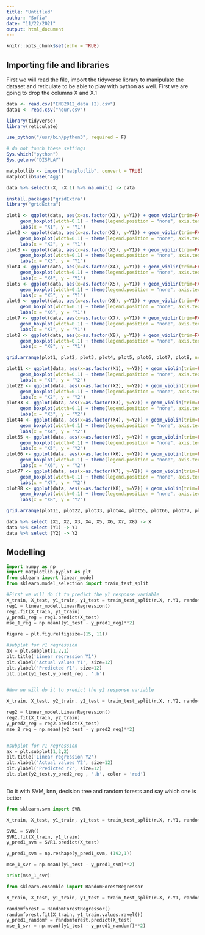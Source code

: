 ```yaml
---
title: "Untitled"
author: "Sofia"
date: "11/22/2021"
output: html_document
---
```


```r
knitr::opts_chunk$set(echo = TRUE)
```

## Importing file and libraries

First we will read the file, import the tidyverse library to manipulate the dataset and reticulate to be able to play with python as well. First we are going to drop the columns X and X.1

```r
data <- read.csv("ENB2012_data (2).csv")
data1 <- read.csv("hour.csv")

library(tidyverse) 
library(reticulate) 

use_python("/usr/bin/python3", required = F)

# do not touch these settings
Sys.which("python")
Sys.getenv("DISPLAY") 

matplotlib <- import("matplotlib", convert = TRUE)
matplotlib$use("Agg")

data %>% select(-X, -X.1) %>% na.omit() -> data

install.packages("gridExtra")
library("gridExtra")

```

```r
plot1 <- ggplot(data, aes(x=as.factor(X1), y=Y1)) + geom_violin(trim=FALSE, color = "red") + 
     geom_boxplot(width=0.1) + theme(legend.position = "none", axis.text.x = element_text(angle = 90, vjust = 0.5, hjust=1)) + 
     labs(x = "X1", y = "Y1")
plot2 <- ggplot(data, aes(x=as.factor(X2), y=Y1)) + geom_violin(trim=FALSE, color = "orange") + 
     geom_boxplot(width=0.1) + theme(legend.position = "none", axis.text.x = element_text(angle = 90, vjust = 0.5, hjust=1)) + 
     labs(x = "X2", y = "Y1")
plot3 <- ggplot(data, aes(x=as.factor(X3), y=Y1)) + geom_violin(trim=FALSE, color = "yellow") + 
     geom_boxplot(width=0.1) + theme(legend.position = "none", axis.text.x = element_text(angle = 90, vjust = 0.5, hjust=1)) + 
     labs(x = "X3", y = "Y1")
plot4 <- ggplot(data, aes(x=as.factor(X4), y=Y1)) + geom_violin(trim=FALSE, color = "green") + 
     geom_boxplot(width=0.1) + theme(legend.position = "none", axis.text.x = element_text(angle = 90, vjust = 0.5, hjust=1)) + 
     labs(x = "X4", y = "Y1")
plot5 <- ggplot(data, aes(x=as.factor(X5), y=Y1)) + geom_violin(trim=FALSE, color = "blue") + 
     geom_boxplot(width=0.1) + theme(legend.position = "none", axis.text.x = element_text(angle = 90, vjust = 0.5, hjust=1)) + 
     labs(x = "X5", y = "Y1")
plot6 <- ggplot(data, aes(x=as.factor(X6), y=Y1)) + geom_violin(trim=FALSE, color = "pink") + 
     geom_boxplot(width=0.1) + theme(legend.position = "none", axis.text.x = element_text(angle = 90, vjust = 0.5, hjust=1)) + 
     labs(x = "X6", y = "Y1")
plot7 <- ggplot(data, aes(x=as.factor(X7), y=Y1)) + geom_violin(trim=FALSE, color = "violet") + 
     geom_boxplot(width=0.1) + theme(legend.position = "none", axis.text.x = element_text(angle = 90, vjust = 0.5, hjust=1)) + 
     labs(x = "X7", y = "Y1")
plot8 <- ggplot(data, aes(x=as.factor(X8), y=Y1)) + geom_violin(trim=FALSE, color = "black") + 
     geom_boxplot(width=0.1) + theme(legend.position = "none", axis.text.x = element_text(angle = 90, vjust = 0.5, hjust=1)) + 
     labs(x = "X8", y = "Y1")

grid.arrange(plot1, plot2, plot3, plot4, plot5, plot6, plot7, plot8, ncol=3)

plot11 <- ggplot(data, aes(x=as.factor(X1), y=Y2)) + geom_violin(trim=FALSE, color = "red") + 
     geom_boxplot(width=0.1) + theme(legend.position = "none", axis.text.x = element_text(angle = 90, vjust = 0.5, hjust=1)) + 
     labs(x = "X1", y = "Y2")
plot22 <- ggplot(data, aes(x=as.factor(X2), y=Y2)) + geom_violin(trim=FALSE, color = "orange") + 
     geom_boxplot(width=0.1) + theme(legend.position = "none", axis.text.x = element_text(angle = 90, vjust = 0.5, hjust=1)) + 
     labs(x = "X2", y = "Y2")
plot33 <- ggplot(data, aes(x=as.factor(X3), y=Y2)) + geom_violin(trim=FALSE, color = "yellow") + 
     geom_boxplot(width=0.1) + theme(legend.position = "none", axis.text.x = element_text(angle = 90, vjust = 0.5, hjust=1)) + 
     labs(x = "X3", y = "Y2")
plot44 <- ggplot(data, aes(x=as.factor(X4), y=Y2)) + geom_violin(trim=FALSE, color = "green") + 
     geom_boxplot(width=0.1) + theme(legend.position = "none", axis.text.x = element_text(angle = 90, vjust = 0.5, hjust=1)) + 
     labs(x = "X4", y = "Y2")
plot55 <- ggplot(data, aes(x=as.factor(X5), y=Y2)) + geom_violin(trim=FALSE, color = "blue") + 
     geom_boxplot(width=0.1) + theme(legend.position = "none", axis.text.x = element_text(angle = 90, vjust = 0.5, hjust=1)) + 
     labs(x = "X5", y = "Y2")
plot66 <- ggplot(data, aes(x=as.factor(X6), y=Y2)) + geom_violin(trim=FALSE, color = "pink") + 
     geom_boxplot(width=0.1) + theme(legend.position = "none", axis.text.x = element_text(angle = 90, vjust = 0.5, hjust=1)) + 
     labs(x = "X6", y = "Y2")
plot77 <- ggplot(data, aes(x=as.factor(X7), y=Y2)) + geom_violin(trim=FALSE, color = "violet") + 
     geom_boxplot(width=0.1) + theme(legend.position = "none", axis.text.x = element_text(angle = 90, vjust = 0.5, hjust=1)) + 
     labs(x = "X7", y = "Y2")
plot88 <- ggplot(data, aes(x=as.factor(X8), y=Y2)) + geom_violin(trim=FALSE, color = "black") + 
     geom_boxplot(width=0.1) + theme(legend.position = "none", axis.text.x = element_text(angle = 90, vjust = 0.5, hjust=1)) + 
     labs(x = "X8", y = "Y2")

grid.arrange(plot11, plot22, plot33, plot44, plot55, plot66, plot77, plot88, ncol=3)

```


```r
data %>% select (X1, X2, X3, X4, X5, X6, X7, X8) -> X
data %>% select (Y1) -> Y1
data %>% select (Y2) -> Y2

```


## Modelling

```python
import numpy as np
import matplotlib.pyplot as plt
from sklearn import linear_model
from sklearn.model_selection import train_test_split

#First we will do it to predict the y1 response variable
X_train, X_test, y1_train, y1_test = train_test_split(r.X, r.Y1, random_state=0)
reg1 = linear_model.LinearRegression()
reg1.fit(X_train, y1_train)
y_pred1_reg = reg1.predict(X_test)
mse_1_reg = np.mean((y1_test - y_pred1_reg)**2)

figure = plt.figure(figsize=(15, 11))

#subplot for r1 regression
ax = plt.subplot(1,2,1)
plt.title('Linear regression Y1')
plt.xlabel('Actual values Y1', size=12)
plt.ylabel('Predicted Y1', size=12)
plt.plot(y1_test,y_pred1_reg , '.b')


#Now we will do it to predict the y2 response variable

X_train, X_test, y2_train, y2_test = train_test_split(r.X, r.Y2, random_state=0)

reg2 = linear_model.LinearRegression()
reg2.fit(X_train, y2_train)
y_pred2_reg = reg2.predict(X_test)
mse_2_reg = np.mean((y2_test - y_pred2_reg)**2)


#subplot for r1 regression
ax = plt.subplot(1,2,2)
plt.title('Linear regression Y2')
plt.xlabel('Actual values Y2', size=12)
plt.ylabel('Predicted Y2', size=12)
plt.plot(y2_test,y_pred2_reg , '.b', color = 'red')



```

Do it with SVM, knn, decision tree and random forests and say which one is better

```python
from sklearn.svm import SVR

X_train, X_test, y1_train, y1_test = train_test_split(r.X, r.Y1, random_state=0)

SVR1 = SVR()
SVR1.fit(X_train, y1_train) 
y_pred1_svm = SVR1.predict(X_test)

y_pred1_svm = np.reshape(y_pred1_svm, (192,1))

mse_1_svr = np.mean((y1_test - y_pred1_svm)**2)

print(mse_1_svr)
```
```python
from sklearn.ensemble import RandomForestRegressor

X_train, X_test, y1_train, y1_test = train_test_split(r.X, r.Y1, random_state=0)

randomforest = RandomForestRegressor()
randomforest.fit(X_train, y1_train.values.ravel())
y_pred1_randomf = randomforest.predict(X_test)
mse_1_svr = np.mean((y1_test - y_pred1_randomf)**2)


```





